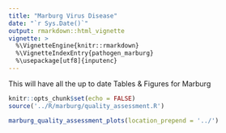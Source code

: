 ```yaml
---
title: "Marburg Virus Disease"
date: "`r Sys.Date()`"
output: rmarkdown::html_vignette
vignette: >
  %\VignetteEngine{knitr::rmarkdown}
  %\VignetteIndexEntry{pathogen_marburg}
  %\usepackage[utf8]{inputenc}
---
```


This will have all the up to date Tables & Figures for Marburg

```r
knitr::opts_chunk$set(echo = FALSE)
source('../R/marburg/quality_assessment.R')
```


```r
marburg_quality_assessment_plots(location_prepend = '../')
```

